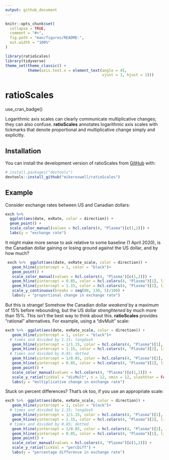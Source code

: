 ```yaml
---
output: github_document
---
```


<!-- README.md is generated from README.Rmd. Please edit that file -->

```r
knitr::opts_chunk$set(
  collapse = TRUE,
  comment = "#>",
  fig.path = "man/figures/README-",
  out.width = "100%"
)
```
```r
library(ratioScales)
library(tidyverse)
theme_set(theme_classic() +
          theme(axis.text.x = element_text(angle = 45,
                                           vjust = 1, hjust = 1)))

```

# ratioScales

<!-- badges: start -->
use_cran_badge()
<!-- badges: end -->

Logarithmic axis scales can clearly communicate multiplicative changes; they can 
also confuse. **ratioScales** annotates logarithmic axis scales with tickmarks 
that denote proportional and multiplicative change simply and explicitly.  

## Installation

You can install the development version of ratioScales from [GitHub](https://github.com/) with:

``` r
# install.packages("devtools")
devtools::install_github("mikeroswell/ratioScales")
```

## Example

Consider exchange rates between US and Canadian dollars:

```r

exch %>% 
  ggplot(aes(date, exRate, color = direction)) + 
  geom_point() +
  scale_color_manual(values = hcl.colors(4, "Plasma")[c(1,2)]) +
  labs(y = "exchange rate") 
```

It might make more sense to ask relative to some baseline (1 April 2020), is the 
Canadian dollar gaining or losing ground against the US dollar, and by how much?

```r

 exch %>%  ggplot(aes(date, exRate_scale, color = direction)) + 
   geom_hline(yintercept = 1, color = "black")+
   geom_point() +
   scale_color_manual(values = hcl.colors(4, "Plasma")[c(1,2)]) +
   geom_hline(yintercept = 0.85, color = hcl.colors(4, "Plasma")[1], linetype = 3) +
   geom_hline(yintercept = 1.15, color = hcl.colors(4, "Plasma")[2], linetype = 5) +
   scale_y_continuous(breaks = seq(80, 130, 5)/100) +
   labs(y = "proportional change in exchange rate") 
```

But this is strange! Somehow the Canadian dollar *weakend* by a maximum of 15% 
before rebounding, but the US dollar *strenghtened* by much more than 15%. This
isn't the best way to think about this. **ratioScales** provides "rational" 
alternatives. For example, using a "divMult" scale:

```r
exch %>%  ggplot(aes(date, exRate_scale, color = direction)) + 
   geom_hline(yintercept = 1, color = "black")+
  # times and divided by 1.15; longdash
   geom_hline(yintercept = 1/1.15, color = hcl.colors(4, "Plasma")[1], linetype = 5) +
   geom_hline(yintercept = 1.15, color = hcl.colors(4, "Plasma")[2], linetype = 5) +
  # times and divided by 0.85; dotted
   geom_hline(yintercept = 1/0.85, color = hcl.colors(4, "Plasma")[2], linetype = 3) +
   geom_hline(yintercept = 0.85, color = hcl.colors(4, "Plasma")[1], linetype = 3) +
   geom_point() +
   scale_color_manual(values = hcl.colors(4, "Plasma")[c(1,2)]) +
   scale_y_ratio(tickVal = "divMult", n = 12, nmin = 12, slashStar = FALSE) +
   labs(y = "multiplicative change in exchange rate") 
```
Stuck on percent differences? That's ok too, if you use an appropriate scale:
```r
exch %>%  ggplot(aes(date, exRate_scale, color = direction)) + 
   geom_hline(yintercept = 1, color = "black")+
  # times and divided by 1.15; longdash
   geom_hline(yintercept = 1/1.15, color = hcl.colors(4, "Plasma")[1], linetype = 5) +
   geom_hline(yintercept = 1.15, color = hcl.colors(4, "Plasma")[2], linetype = 5) +
  # times and divided by 0.85; dotted
   geom_hline(yintercept = 1/0.85, color = hcl.colors(4, "Plasma")[2], linetype = 3) +
   geom_hline(yintercept = 0.85, color = hcl.colors(4, "Plasma")[1], linetype = 3) +
   geom_point() +
   scale_color_manual(values = hcl.colors(4, "Plasma")[c(1,2)]) +
   scale_y_ratio(tickVal = "percDiff") +
   labs(y = "percentage difference in exchange rate") 
```


<!-- some comments here to keep track of 
You'll still need to render `README.Rmd` regularly, to keep `README.md` up-to-date. `devtools::build_readme()` is handy for this. You could also use GitHub Actions to re-render `README.Rmd` every time you push. An example workflow can be found here: <https://github.com/r-lib/actions/tree/v1/examples>.

You can also embed plots, for example:

```r
plot(pressure)
```

In that case, don't forget to commit and push the resulting figure files, so they display on GitHub and CRAN.
-->
